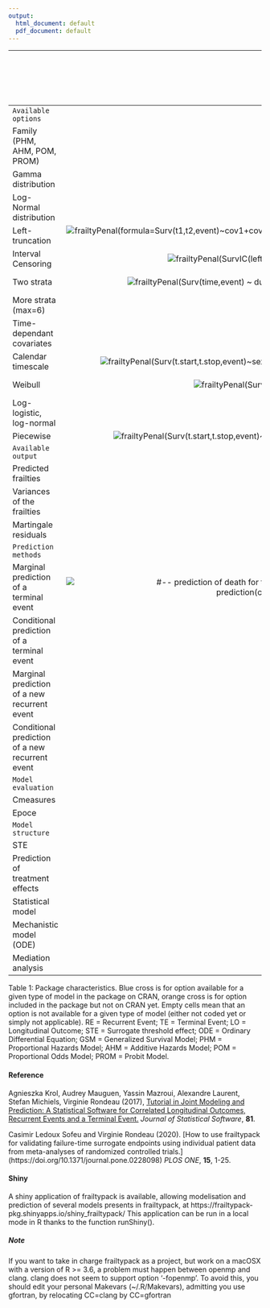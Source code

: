 ```yaml
---
output:
  html_document: default
  pdf_document: default
---
```

<!--
%\VignetteIndexEntry{Package summary}
%\VignetteEngine{knitr::rmarkdown}
-->

|                                                 |                  Cox                  |                 Shared                |                 Nested                |                Additive               |Joint standard *(Bivariate: 1 RE + 1 TE)*| Joint cluster *(Bivariate: 1 RE + 1 TE)*|Joint general *(Bivariate: 1 RE + 1 TE)*|Joint nested *(Bivariate: 1 RE + 1 TE)*|Joint longitudinal *(Bivariate:  1 LO + 1 TE)*|Joint trivariate *(Trivariate: 1 LO + 1 RE + 1 TE)*|Joint non linear trivariate *(Trivariate: 1 LO + 1 RE + 1 TE)*|Joint Multivariate *(Trivariate: 2 RE + 1 TE)*|Joint surrogate *(Bivariate: 2 TE)*| Conditional two-part joint  *(Trivariate: 2 LO 1 TE)*| Marginal two-part joint  *(Trivariate: 2 LO 1 TE)*| Shared Frailty GSM | Joint Frailty GSM *(Bivariate: 1 RE + 1 TE)*|
|:------------------------------------------------|:-------------------------------------:|:-------------------------------------:|:-------------------------------------:|:-------------------------------------:|:--------------------------------------:|:--------------------------------------:|:-------------------------------------:|:------------------------------------:|:------------------------------------------:|:-------------------------------------:|:-------------------------------------:|:-------------------------------------:|:-------------------------------------:|:-------------------------------------:|:-------------------------------------:|:-------------------------------------:|:-------------------------------------:|
|  `Available  options `                          |                                       |                                       |                                       |                                       |                                        |                                        |                                       |                                      |                                            |                                       |                                       |                                       |                                       |                                       |                                       |                                       |                                       |
| Family (PHM, AHM, POM, PROM)                    |                                       |                                       |                                       |                                       |                                        |                                        |                                       |                                      |                                            |                                       |                                       |                                       |                                       |                                       |                                       |   <img src="blue_x.png"  title="GenfrailtyPenal(Surv(futime,status)~trt+cluster(id),data=adult.retino,hazard='parametric',family='PH')"/>              |       <img src="blue_x.png"  title="GenfrailtyPenal(Surv(t.start,t.stop,event)~cluster(id)+terminal(death)+sex+dukes+chemo,~sex+dukes+chemo,data=readmission,recurrentAG=TRUE,hazard='parametric',family=c('PH','PH'))"/>          |
| Gamma distribution                              |                                       | <img src="blue_x.png"  title="frailtyPenal(Surv(time,status)~cluster(id)+sex+age,n.knots=12,kappa=10000,data=kidney)"/>                       | <img src="blue_x.png"  title="frailtyPenal(Surv(t1,t2,event)~cluster(group)+subcluster(subgroup)+cov1+cov2,data=dataNested,n.knots=8,kappa=50000)"/>                       |                                       |  <img src="blue_x.png"  title="frailtyPenal(Surv(time,event)~cluster(id)+sex+dukes+charlson+terminal(death),formula.terminalEvent=~sex+dukes+charlson,data=readmission,n.knots=14,kappa=c(9.55e+9,1.41e+12),recurrentAG=FALSE) "/>                       |  <img src="blue_x.png"  title="frailtyPenal(Surv(time,event)~cluster(group)+num.id(id)+dukes+charlson+sex+chemo+terminal(death),formula.terminalEvent=~dukes+charlson+sex+chemo,data=readmission2,recurrentAG=FALSE,n.knots=8,kappa=c(1.e+10,1.e+10),Alpha=&quot;None&quot;)"/>                       | <img src="blue_x.png"  title="frailtyPenal(Surv(time,event)~cluster(id)+dukes+charlson+sex+chemo+terminal(death),formula.terminalEvent=~dukes+charlson+sex+chemo,data=readmission,jointGeneral=TRUE,n.knots=8,kappa=c(2.11e+08,9.53e+11))"/>                       | <img src="blue_x.png"  title="frailtyPenal(formula=Surv(time,event)~subcluster(id)+cluster(group)+dukes+terminal(death),formula.terminalEvent=~dukes,data=readmissionNested,recurrentAG=FALSE,n.knots=8,kappa=c(9.55e+9,1.41e+12),initialize=TRUE,init.Alpha=1.091,Ksi=&quot;None&quot;)"/>                      |                                       |                                            |                                       |                                       |                                       |                                       |                                       |   <img src="blue_x.png"  title="GenfrailtyPenal(Surv(futime,status)~trt+cluster(id),data=adult.retino,RandDist='Gamma',hazard='parametric',family='AH')"/>              |       <img src="blue_x.png"  title="GenfrailtyPenal(Surv(t.start,t.stop,event)~cluster(id)+terminal(death)+sex+dukes+chemo,~sex+dukes+chemo,data=readmission,RandDist='Gamma',recurrentAG=TRUE,hazard='parametric',family=c('AH','AH'))"/>          |                    
| Log-Normal distribution                         |                                       | <img src="blue_x.png"  title="frailtyPenal(Surv(time,status)~cluster(id)+sex+age,n.knots=12,kappa=10000,data=kidney,RandDist=&quot;LogN&quot;)"/>                       |                                       | <img src="blue_x.png"  title="additivePenal(Surv(t1,t2,event)~cluster(group)+var1+slope(var1),correlation=TRUE,data=dataAdditive,n.knots=8,kappa=10000)"/>                       |  <img src="blue_x.png"  title="frailtyPenal(Surv(t.start,t.stop,event)~cluster(id)+sex+dukes+charlson+terminal(death),formula.terminalEvent=~sex+dukes+charlson,data=readmission,n.knots=10,kappa=c(9.55e9,1.41e12),recurrentAG=TRUE,RandDist=&quot;LogN&quot;) "/>                       |                                        |                                       |                                      | <img src="blue_x.png"  title="longiPenal(Surv(time1,state)~age+treatment+who.PS+prev.resection,tumor.size~year*treatment+age+who.PS,colorectalSurv,data.Longi=colorectalLongi,random=c(&quot;1&quot;,&quot;year&quot;),id=&quot;id&quot;,link=&quot;Random-effects&quot;,left.censoring=-3.33,n.knots=7,kappa=2)"/>                            | <img src="blue_x.png"  title="trivPenal(Surv(time0,time1,new.lesions)~cluster(id)+age+treatment+who.PS+terminal(state),formula.terminalEvent=~age+treatment+who.PS+prev.resection,tumor.size~year*treatment+age+who.PS,data=colorectal,data.Longi=colorectalLongi,random=c(&quot;1&quot;,&quot;year&quot;),id=&quot;id&quot;,link=&quot;Random-effects&quot;,left.censoring=-3.33,recurrentAG=TRUE,n.knots=6,kappa=c(0.01,2),method.GH=&quot;Standard&quot;,n.nodes=7)"/>                       | <img src="blue_x.png"  title="trivPenalNL(Surv(time0,time1,new.lesions)~cluster(id)+age+treatment+terminal(state),formula.terminalEvent=~age+treatment,biomarker=&quot;tumor.size&quot;,formula.KG~1,formula.KD~treatment,dose=&quot;dose&quot;,time.biomarker=&quot;year&quot;,data=colorectal,data.Longi=colorectalLongi,random=&quot;KG&quot;,id=&quot;id&quot;,recurrentAG=TRUE,n.knots=5,kappa=c(0.01,2),method.GH=&quot;Pseudo-adaptive&quot;)"/>                                      | <img src="blue_x.png"  title="multivPenal(Surv(TIMEGAP,INDICREC)~cluster(PATIENT)+v1+v2+event2(INDICMETA)+terminal(INDICDEATH),formula.Event2=~v1+v2+v3,formula.terminalEvent=~v1,data=dataMultiv,n.knots=c(8,8,8),kappa=c(1,1,1),initialize=FALSE)"/>                       |  <img src="blue_x.png"  title="#-- Surrogacy evaluation based on ganerated data with a combination of Monte Carlo and classical Gaussian Hermite integration : jointSurroPenal(data=data.sim,int.method=2,nb.mc=300,nb.gh=20)"/>                                        |                                      |                                    |       |    |  
| Left-truncation                                 | <img src="blue_x.png"  title="frailtyPenal(formula=Surv(t1,t2,event)~cov1+cov2,data=dataNested,recurrentAG=FALSE,cross.validation=TRUE,n.knots=10,kappa=10000)"/>                       | <img src="blue_x.png"  title="frailtyPenal(Surv(t1,t2,event) ~ cluster(group), data = dataNested, n.knots = 10, kappa = 10000, cross.validation = TRUE, recurrentAG = FALSE)"/>                       | <img src="blue_x.png"  title="frailtyPenal(Surv(t1,t2,event)~cluster(group)+subcluster(subgroup)+cov1+cov2,data=dataNested,n.knots=8,kappa=50000)"/>                       |                                       |                                        |                                        |                                       |                                      |                                            |                                       |                                       |                                       |                                       |                                       |                                      | <img src="blue_x.png"  title="GenfrailtyPenal(Surv(t1,t2,event)~cluster(group), data=dataNested, hazard='parametric', family='PH', recurrentAG=FALSE)"/> |    |  
| Interval Censoring                              | <img src="blue_x.png"  title="frailtyPenal(SurvIC(left,right,event) ~ treatment,n.knots=8,kappa=10000,data=bcos)"/>                       | <img src="blue_x.png"  title="frailtyPenal(SurvIC(left,right,event) ~ cluster(group)+treatment,n.knots=8,kappa=10000,data=bcos)"/>                       |                                       |                                       |  ![](orange_x.png)                     |  ![](orange_x.png)                     |                                       |                                      |                                            |                                       |                                       |                                       |                                       |                                       |                                      |  <img src="blue_x.png"  title="GenfrailtyPenal(SurvIC(left,right,event)~cluster(group)+treatment, data=bcos, hazard='Splines', family='PH', n.knots=4, kappa=10000)"/>  |    |  
| Two strata                                      | <img src="blue_x.png"  title="frailtyPenal(Surv(time,event) ~ dukes+strata(sex),n.knots=10,kappa=c(10000,10000),data=readmission)"/>                       | <img src="blue_x.png"  title="frailtyPenal(Surv(time,event)~cluster(id)+dukes+strata(sex),n.knots=10,kappa=c(10000,10000),data=readmission)"/>                       | <img src="blue_x.png"  title="frailtyPenal(Surv(t1,t2,event)~cluster(group)+subcluster(subgroup)+cov1+strata(cov2),data=dataNested,n.knots=8,kappa=c(50000,50000))"/>                       | <img src="blue_x.png"  title="additivePenal(Surv(t1,t2,event)~cluster(group)+var1+strata(var2)+slope(var1),cross.validation=TRUE,correlation=FALSE,data=dataAdditive,n.knots=10,kappa=c(1,1))"/>                       | <img src="blue_x.png"  title="frailtyPenal(Surv(time,event)~cluster(id)+dukes+charlson+strata(sex)+chemo+terminal(death),formula.terminalEvent=~dukes+charlson+sex+chemo,data=readmission,n.knots=8,kappa=c(2.11e+08,2.11e+08,9.53e+11))"/>                                     |                                        |                                       |                                      |                                            |                                       |                                       |                                      |                                       |                                       |                                       |   <img src="blue_x.png"  title="GenfrailtyPenal(Surv(time,event)~cluster(id)+dukes+strata(sex), hazard='Splines', family='PH', n.knots=10, kappa=c(10000,10000), data=readmission)"/>      |  <img src="blue_x.png"  title="GenfrailtyPenal(Surv(time,event)~cluster(id)+dukes+charlson+strata(sex)+chemo+terminal(death), formula.terminalEvent=~dukes+charlson+sex+chemo, data=readmission, hazard='parametric', family=c('probit','probit'))"/>  |  
| More strata (max=6)                             | <img src="blue_x.png"  title=""/>                       | <img src="blue_x.png"  title=""/>                       |                                       |                                       |  <img src="blue_x.png"  title=""/>                       |                                        |                                       |                                      |                                            |                                       |                                       |                                       |                                       |                                      |   <img src="blue_x.png">   |  <img src="blue_x.png">  |  
| Time-dependant covariates                       | <img src="blue_x.png"  title="">                       | <img src="blue_x.png"  title="">                       |                                       |                                       |  <img src="blue_x.png"  title=""/>                       |  <img src="blue_x.png"  title=""/>                       |                                       |                                      |                                            |                                       |                                       |                                       |                                       |  <img src="blue_x.png">                                     | <img src="blue_x.png">                                       |    <img src="blue_x.png"  title="GenfrailtyPenal(Surv(futime,status)~cluster(id)+timedep(trt),data=adult.retino,family='AH',hazard='Splines',n.knots=8,kappa=10^10,betaknots=1,betaorder=2)"/>    |  <img src="blue_x.png"  title="GenfrailtyPenal(formula=Surv(t.start,t.stop,event)~cluster(id)+terminal(death)+sex+dukes+timedep(chemo),formula.terminalEvent=~sex+dukes+timedep(chemo),data=readmission,recurrentAG=TRUE,hazard='Splines',n.knots=5,kappa=c(100,100),betaknots=1,betaorder=3,family=c('PH','PH'))"/>  |  
| Calendar timescale                              | <img src="blue_x.png"  title="frailtyPenal(Surv(t.start,t.stop,event)~sex+dukes+charlson,data=readmission,n.knots=6,kappa=1e5,recurrentAG=TRUE)"/>                       | <img src="blue_x.png"  title="frailtyPenal(Surv(t.start,t.stop,event)~cluster(id)+sex+dukes+charlson,data=readmission,n.knots=6,kappa=1e5,recurrentAG=TRUE)"/>                       | <img src="blue_x.png"  title="frailtyPenal(Surv(t1,t2,event)~cluster(group)+subcluster(subgroup)+cov1+cov2,data=dataNested,n.knots=8,kappa=50000)"/>                       |                                       |  <img src="blue_x.png"  title="frailtyPenal(Surv(t.start,t.stop,event)~cluster(id)+sex+dukes+charlson+terminal(death),formula.terminalEvent=~sex+dukes+charlson,data=readmission,n.knots=10,kappa=c(9.55e9,1.41e12),recurrentAG=TRUE)"/>                       |                                        |                                       | <img src="blue_x.png"  title="frailtyPenal(formula=Surv(t.start,t.stop,event)~subcluster(id)+cluster(group)+dukes+terminal(death),formula.terminalEvent=~dukes,data=readmissionNested,recurrentAG=TRUE,n.knots=8,kappa=c(9.55e+9,1.41e+12),initialize=TRUE)"/>                      |                                            | <img src="blue_x.png"  title="trivPenal(Surv(time0,time1,new.lesions)~cluster(id)+age+treatment+who.PS+terminal(state),formula.terminalEvent=~age+treatment+who.PS+prev.resection,tumor.size~year*treatment+age+who.PS,data=colorectal,data.Longi=colorectalLongi,random=c(&quot;1&quot;,&quot;year&quot;),id=&quot;id&quot;,link=&quot;Random-effects&quot;,left.censoring=-3.33,recurrentAG=TRUE,n.knots=6,kappa=c(0.01,2),method.GH=&quot;Standard&quot;,n.nodes=7)"/>                       |  <img src="blue_x.png"  title="trivPenalNL(Surv(time0,time1,new.lesions)~cluster(id)+age+treatment+terminal(state),formula.terminalEvent=~age+treatment,biomarker=&quot;tumor.size&quot;,formula.KG~1,formula.KD~treatment,dose=&quot;dose&quot;,time.biomarker=&quot;year&quot;,data=colorectal,data.Longi=colorectalLongi,random=&quot;KG&quot;,id=&quot;id&quot;,recurrentAG=TRUE,n.knots=5,kappa=c(0.01,2),method.GH=&quot;Pseudo-adaptive&quot;)"/>                                     | <img src="blue_x.png"  title="multivPenal(Surv(TIME0,TIME1,INDICREC)~cluster(PATIENT)+v1+v2+event2(INDICMETA)+terminal(INDICDEATH),formula.Event2=~v1+v2+v3,formula.terminalEvent=~v1,data=dataMultiv,n.knots=c(8,8,8,kappa=c(1,1,1),initialize=FALSE)"/>                       | <img src="blue_x.png"  title="GenfrailtyPenal(Surv(t.start,t.stop,event)~cluster(id)+sex+dukes+charlson+terminal(death),formula.terminalEvent=~sex+dukes+charlson,data=readmission,n.knots=10,kappa=c(9.55e9,1.41e12),recurrentAG=TRUE)"/>                                      |                                       |                                      |     <img src="blue_x.png"  title="GenfrailtyPenal(Surv(t.start,t.stop,event)~cluster(id)+sex+dukes+charlson,data=readmission,family='PH',n.knots=6,kappa=1e5,recurrentAG=TRUE)"/>       |  <img src="blue_x.png"  title="GenfrailtyPenal(Surv(t.start,t.stop,event)~cluster(id)+sex+dukes+charlson+terminal(death),formula.terminalEvent=~sex+dukes+charlson,data=readmission,family=c('PH','PH'),n.knots=10,kappa=c(9.55e9,1.41e12),recurrentAG=TRUE)"/>  |  
| Weibull                                         | <img src="blue_x.png" title="frailtyPenal(Surv(time,status)~sex+age,data=kidney,hazard=&quot;Weibull&quot;)"/>                       | <img src="blue_x.png" title="frailtyPenal(Surv(time,status) ~ cluster(id)+sex+age,data=kidney,hazard=&quot;Weibull&quot;)"/>                       | <img src="blue_x.png"  title="frailtyPenal(Surv(t1,t2,event)~cluster(group)+subcluster(subgroup)+cov1+cov2,data=dataNested,hazard=&quot;Weibull&quot;)"/>                       | <img src="blue_x.png"  title="additivePenal(Surv(t1,t2,event)~cluster(group)+var1+var2+slope(var1),correlation=FALSE,data=dataAdditive,hazard=&quot;Weibull&quot;)"/>                       |  <img src="blue_x.png"  title="frailtyPenal(Surv(time,event)~cluster(id)+dukes+charlson+sex+chemo+terminal(death),formula.terminalEvent=~dukes+charlson+sex+chemo,data=readmission,hazard=&quot;Weibull&quot;)"/>                       |  <img src="blue_x.png"  title="frailtyPenal(Surv(time,event)~cluster(group)+num.id(id)+dukes+charlson+sex+chemo+terminal(death),formula.terminalEvent=~dukes+charlson+sex+chemo,data=readmission2,recurrentAG=FALSE,hazard=&quot;Weibull&quot;)"/>                       |                                       | <img src="blue_x.png"  title="frailtyPenal(Surv(t.start,t.stop,event)~subcluster(id)+cluster(group)+dukes+terminal(death),formula.terminalEvent=~dukes,hazard=('Weibull'),data=readmissionNested,recurrentAG=TRUE,initialize=FALSE)"/>                      | <img src="blue_x.png"  title="longiPenal(Surv(time1,state)~age+treatment+who.PS+prev.resection,tumor.size~year*treatment+age+who.PS,colorectalSurv,data.Longi=colorectalLongi,random=c(&quot;1&quot;,&quot;year&quot;),id=&quot;id&quot;,link=&quot;Current-level&quot;,left.censoring=-3.33,hazard=&quot;Weibull&quot;)"/>                            | <img src="blue_x.png"  title="trivPenal(Surv(gap.time,new.lesions)~cluster(id)+age+treatment+who.PS+prev.resection+terminal(state),formula.terminalEvent=~age+treatment+who.PS+prev.resection,tumor.size~year*treatment+age+who.PS,data=colorectal,data.Longi=colorectalLongi,random=c(&quot;1&quot;,&quot;year&quot;),id=&quot;id&quot;,link=&quot;Random-effects&quot;,left.censoring=-3.33,recurrentAG=FALSE,hazard=&quot;Weibull&quot;,method.GH=&quot;Pseudo-adaptive&quot;,n.nodes=7)"/>                       |  <img src="blue_x.png"  title="trivPenalNL(Surv(time0,time1,new.lesions)~cluster(id)+age+treatment+terminal(state),formula.terminalEvent=~age+treatment,biomarker=&quot;tumor.size&quot;,formula.KG~1,formula.KD~treatment,dose=&quot;dose&quot;,time.biomarker=&quot;year&quot;,data=colorectal,data.Longi=colorectalLongi,random=&quot;KG&quot;,id=&quot;id&quot;,recurrentAG=TRUE,n.knots=5,kappa=c(0.01,2),method.GH=&quot;Pseudo-adaptive&quot;,hazard=&quot;Weibull&quot;)"/>                                     | <img src="blue_x.png"  title="multivPenal(Surv(TIMEGAP,INDICREC)~cluster(PATIENT)+v1+v2+event2(INDICMETA)+terminal(INDICDEATH),formula.Event2=~v1+v2+v3,formula.terminalEvent=~v1,data=dataMultiv,hazard=&quot;Weibull&quot;)"/>                       |                                       |                                       |                                      |    <img src="blue_x.png"  title="GenfrailtyPenal(Surv(futime,status)~trt,data=adult.retino,hazard='parametric',family='PH')"/>      | <img src="blue_x.png"  title="GenfrailtyPenal(Surv(t.start,t.stop,event)~cluster(id)+terminal(death)+sex+dukes+chemo,~sex+dukes+chemo,data=readmission,recurrentAG=TRUE,hazard='parametric',family=c('PH','PH'))"/>   |  
| Log-logistic, log-normal                        |                                       |                                       |                                       |                                       |                                        |                                        |                                       |                                      |                                            |                                       |                                       |                                       |                                       |                                       |                                       |    <img src="blue_x.png"  title="GenfrailtyPenal(Surv(futime,status)~trt,data=adult.retino,hazard='parametric',family='PO')"/>      | <img src="blue_x.png"  title="GenfrailtyPenal(Surv(t.start,t.stop,event)~cluster(id)+terminal(death)+sex+dukes+chemo,~sex+dukes+chemo,data=readmission,recurrentAG=TRUE,hazard='parametric',family=c('probit','probit'))"/>   |
| Piecewise                                       | <img src="blue_x.png"  title="frailtyPenal(Surv(t.start,t.stop,event)~sex+dukes+charlson,data=readmission,hazard=&quot;Piecewise-equi&quot;,nb.int=6)"/>                       | <img src="blue_x.png"  title="frailtyPenal(Surv(t.start,t.stop,event)~cluster(id)+sex+dukes+charlson,data=readmission,hazard=&quot;Piecewise-per&quot;,nb.int=6)"/>                       | <img src="blue_x.png"  title="frailtyPenal(Surv(t1,t2,event)~cluster(group)+subcluster(subgroup)+cov1+cov2,data=dataNested,hazard=&quot;Piecewise-per&quot;,nb.int=6)"/>                       | <img src="blue_x.png"  title="additivePenal(Surv(t1,t2,event)~cluster(group)+var1+var2+slope(var1),correlation=FALSE,data=dataAdditive,hazard=&quot;Piecewise-per&quot;,nb.int=6)"/>                       |  <img src="blue_x.png"  title="frailtyPenal(Surv(time,event)~cluster(id)+dukes+charlson+sex+chemo+terminal(death),formula.terminalEvent=~dukes+charlson+sex+chemo,data=readmission,hazard=&quot;Piecewise-equi&quot;,nb.int=c(2,4))"/>                       |  <img src="blue_x.png"  title="Text "/>                       |                                       |                                      |                                            |                                       |                                       | <img src="blue_x.png"  title="multivPenal(Surv(TIMEGAP,INDICREC)~cluster(PATIENT)+v1+v2+event2(INDICMETA)+terminal(INDICDEATH),formula.Event2=~v1+v2+v3,formula.terminalEvent=~v1,data=dataMultiv,hazard=&quot;Piecewise-per&quot;,nb.int=c(6,6,6)) "/>                       |                                       |                                       |                                      |          |    |  
|     `Available output`                          |                                       |                                       |                                       |                                       |                                        |                                        |                                       |                                      |                                            |                                       |                                       |                                       |                                       |                                      |         |    |  
| Predicted frailties                             |                                       | <img src="blue_x.png"  title="fit$frailty.pred"/>                       | <img src="blue_x.png"  title="fit$frailty.pred.group fit$frailty.pred.subgroup"/>                       | <img src="blue_x.png"  title="fit$frailty.pred fit$frailty.pred2"/>                       |  <img src="blue_x.png"  title="fit$frailty.pred"/>                       |                                        |                                       | <img src="blue_x.png"  title="fit$frailty.pred fit$frailty.fam.pred"/>                      | <img src="blue_x.png"  title=""/>                            | <img src="blue_x.png"  title="fit$frailty.pred"/>                       |                                       |                                       |                                       |                                       |                                      |            |    |     
| Variances of the frailties                      |                                       | <img src="blue_x.png"  title="fit$frailty.var"/>                       |                                       |                                       |                                        |                                        |                                       |                                      |                                            |                                       |                                       |                                       |  <img src="blue_x.png"  title="Text "/>                                     |                                       |                                      |         |    |  
| Martingale residuals                            | <img src="blue_x.png"  title="fit$martingaleCox"/>                       | <img src="blue_x.png"  title="fit$martingale.res"/>                       | <img src="blue_x.png"  title="fit$martingale.res"/>                       | <img src="blue_x.png"  title="fit$martingale.res "/>                       |  <img src="blue_x.png"  title="fit$martingale.res fit$martingaledeath.res"/>                       |                                        |                                       | <img src="blue_x.png"  title="fit$martingale.res fit$martingaledeath.res"/>                      | <img src="blue_x.png"  title="fit$martingaledeath.res "/>                            | <img src="blue_x.png"  title="fit$martingale.res fit$martingaledeath.res"/>                       |                                       |                                       |                                       |                                       |                                      |         |    |  
|     `Prediction methods `                       |                                       |                                       |                                       |                                       |                                        |                                        |                                       |                                       |                                      |                                            |                                       |                                       |                       |    |                    
| Marginal prediction of a terminal event         | <img src="blue_x.png"  title="#-- prediction of death for two patients between 100 and 100+w, with w in (50,100,...,1900) : prediction(cox.fit,datapred,t=100,window=seq(50,1900,50))"/>                       | <img src="blue_x.png"  title="prediction(shared.fit,datapred,t=100,window=seq(50,1900,50))"/>                       |                                       |                                       |  <img src="blue_x.png"  title="#-- prediction of death between 100 and 100+w given relapses (with confidence intervals) : prediction(joint.fit,datapred,t=100,window=seq(50,1500,50),event=&quot;Terminal&quot;,MC.sample=100)"/>                       |                                        |                                       | <img src="blue_x.png"  title="#-- Compute prediction over the individuals 274 and 4 : prediction(JointNested.fit,data=DataPred,t=500,window=seq(100,1500,200),conditional=FALSE,individual=c(274,4))"/>                      | <img src="blue_x.png"  title="#-- prediction of death between 1 year and 1+2 given history of the biomarker : prediction(JointLongi.fit,datapredj,datapredj_longi,t=1,window=2)"/>                            | <img src="blue_x.png"  title="#-- prediction of death between 1 year and 1+w : prediction(trivPenal.fit,datapredj,datapredj_longi,t=1,window=seq(0.5,2.5,0.2),MC.sample=100)"/>                       | <img src="blue_x.png" title="#-- prediction of death between t and t+0.5 : prediction(trivPenalNL.fit,datapredj,datapredj_longi,t=seq(2,3,0.2),window=0.5,MC.sample=100)"/>                                       |                                       |                                       |                                       |                                      |                  |    |                              
| Conditional prediction of a terminal event      | <img src="blue_x.png"  title=""/>                       | <img src="blue_x.png"  title="prediction(shared.fit,datapred,t=100,window=seq(50,1900,50),conditional=TRUE)"/>                       |                                       |                                       |                                        |                                        |                                       |                                      |                                            |                                       |                                       |                                       |                                       |                                       |                                      |                |    |                                
| Marginal prediction of a new recurrent event    | 			                          | <img src="blue_x.png"  title="prediction(shared.fit,datapred,t=200,window=seq(50,1900,50),event=&quot;Recurrent&quot;,MC.sample=100)"/>                       |                                       |                                       |  <img src="blue_x.png"  title="#-- prediction of death between 100 and 100+w given relapses (with confidence intervals) : prediction(joint.fit,datapred,t=100,window=seq(50,1500,50),event=&quot;Recurrent&quot;,MC.sample=100)"/>                       |                                        |                                       |                                      | 			                                |                                       | 		                                |                                       |                                       |                                       |                                      |               |    |                                 
| Conditional prediction of a new recurrent event | 			                          | <img src="blue_x.png"  title="prediction(shared.fit,datapred,t=200,window=seq(50,1900,50),event=&quot;Recurrent&quot;,conditional=TRUE,MC.sample=100)"/>                       |                                       |                                       |                                        |                                        |                                       |                                       |                                      | 			                                | 		                                |                                       |                                       |                                       |                                      |               |    |                                 
|     `Model evaluation `                         |                                       |                                       |                                       |                                       |                                       |                                       |                                        |                                        |                                       |                                      |                                            |                                       |                                       |                                       |                                      |               |    |                            
| Cmeasures                                       | <img src="blue_x.png"  title="Cmeasures(fit)"/>                       |                                       |                                       |                                       |                                       |                                        |                                        |                                       |                                      |                                            |                                       |                                       |                                       |                                       |                                      |         |    |  
| Epoce                                           |                                       |                                       |                                       |                                       |  <img src="blue_x.png"  title="epoce(fit,time=c(1,1.5, 2, 2.5))"/>                       |                                        |                                       |                                      | <img src="blue_x.png"  title="epoce(fit,time=c(1,1.5, 2, 2.5))"/>                            | <img src="blue_x.png"  title="epoce(fit,time=c(1,1.5, 2, 2.5))"/>                       |                                       |                                       |                                       |                                       |                                      |         |    |  
|     `Model structure `                         |                                       |                                       |                                       |                                       |                                       |                                       |                                        |                                        |                                       |                                      |                                            |                                       |                                       |                                       |                                      |          |    |  
| STE                      |                                       |                       |                                       |                                       |                                        |                                        |                                       |                                      |                                            |                                       |                                       |                                       |  ![](blue_x.png)                       |                                      |                                       |         |    |  
| Prediction of treatment effects                      |                                       |                        |                                       |                                       |                                        |                                        |                                       |                                      |                                            |                                       |                                       |                                       |  ![](blue_x.png)                       | <img src="blue_x.png">                                       |  <img src="blue_x.png">                                     |         |    |  
| Statistical model                               |<img src="blue_x.png">                       |<img src="blue_x.png">                       |<img src="blue_x.png">                       |<img src="blue_x.png">                       |<img src="blue_x.png">                       |<img src="blue_x.png">                       |<img src="blue_x.png">                       |<img src="blue_x.png">                       |<img src="blue_x.png">                       |<img src="blue_x.png">                       |                      |  <img src="blue_x.png">                      |<img src="blue_x.png">                       |   <img src="blue_x.png">                                     |   <img src="blue_x.png">                                    |    <img src="blue_x.png">     |  <img src="blue_x.png">  |  
| Mechanistic model (ODE)                              |                                       |                                       |                                       |                                       |                                       |                                       |                                        |                                        |                                       |                                      | <img src="blue_x.png">                                           |                                      |                                       |                                       |                                      |        |    |
| Mediation analysis | | | | | | | | | | |  | | <img src="blue_x.png"> | | | | |
Table 1: Package characteristics. Blue cross is for option available for a given type of model in the package on CRAN, orange cross is for option included in the package but not on CRAN yet. Empty cells mean that an option is not available for a given type of model (either not coded yet or simply not applicable). RE = Recurrent Event; TE = Terminal Event; LO = Longitudinal Outcome; STE = Surrogate threshold effect; ODE = Ordinary Differential Equation; GSM = Generalized Survival Model; PHM = Proportional Hazards Model; AHM = Additive Hazards Model; POM = Proportional Odds Model; PROM = Probit Model.

#### Reference
Agnieszka Krol, Audrey Mauguen, Yassin Mazroui, Alexandre Laurent, Stefan Michiels, Virginie Rondeau (2017), [Tutorial in Joint Modeling and Prediction: A Statistical Software for Correlated Longitudinal Outcomes, Recurrent Events and a Terminal Event.](https://www.jstatsoft.org/article/view/v081i03)
*Journal of Statistical Software*, **81**.

Casimir Ledoux Sofeu and Virginie Rondeau (2020). [How to use frailtypack for validating failure-time surrogate endpoints using individual patient data from meta-analyses of randomized controlled trials.] (https://doi.org/10.1371/journal.pone.0228098) *PLOS ONE*, **15**, 1-25.

#### Shiny
A shiny application of frailtypack is available, allowing modelisation and prediction of several models presents in frailtypack, at https://frailtypack-pkg.shinyapps.io/shiny_frailtypack/
This application can be run in a local mode in R thanks to the function runShiny().

##### Note 
If you want to take in charge frailtypack as a project, but work on a macOSX with a version of R >= 3.6, a problem must happen between openmp and clang. clang does not seem to support option '-fopenmp'.
To avoid this, you should edit your personal Makevars (~/.R/Makevars), admitting you use gfortran, by relocating 
CC=clang by CC=gfortran

